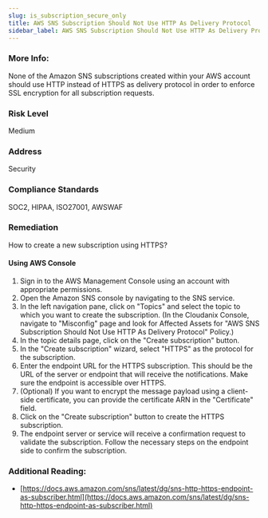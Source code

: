 ```yaml
---
slug: is_subscription_secure_only
title: AWS SNS Subscription Should Not Use HTTP As Delivery Protocol
sidebar_label: AWS SNS Subscription Should Not Use HTTP As Delivery Protocol
---
```


### More Info:

None of the Amazon SNS subscriptions created within your AWS account should use HTTP instead of HTTPS as delivery protocol in order to enforce SSL encryption for all subscription requests.

### Risk Level

Medium

### Address

Security

### Compliance Standards

SOC2, HIPAA, ISO27001, AWSWAF

### Remediation

How to create a new subscription using HTTPS?

#### Using AWS Console

1. Sign in to the AWS Management Console using an account with appropriate permissions.
2. Open the Amazon SNS console by navigating to the SNS service.
3. In the left navigation pane, click on "Topics" and select the topic to which you want to create the subscription.
    (In the Cloudanix Console, navigate to "Misconfig" page and look for Affected Assets for "AWS SNS Subscription Should Not Use HTTP As Delivery Protocol" Policy.)
4. In the topic details page, click on the "Create subscription" button.
5. In the "Create subscription" wizard, select "HTTPS" as the protocol for the subscription.
6. Enter the endpoint URL for the HTTPS subscription. This should be the URL of the server or endpoint that will receive the notifications. Make sure the endpoint is accessible over HTTPS.
7. (Optional) If you want to encrypt the message payload using a client-side certificate, you can provide the certificate ARN in the "Certificate" field.
8. Click on the "Create subscription" button to create the HTTPS subscription.
9. The endpoint server or service will receive a confirmation request to validate the subscription. Follow the necessary steps on the endpoint side to confirm the subscription.

### Additional Reading:

- [https://docs.aws.amazon.com/sns/latest/dg/sns-http-https-endpoint-as-subscriber.html](https://docs.aws.amazon.com/sns/latest/dg/sns-http-https-endpoint-as-subscriber.html) 

